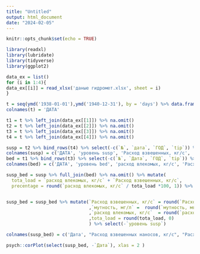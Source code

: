 ```yaml
---
title: "Untitled"
output: html_document
date: "2024-02-05"
---
```



```r
knitr::opts_chunk$set(echo = TRUE)

library(readxl)
library(lubridate)
library(tidyverse)
library(ggplot2)
```


```r
data_ex = list()
for (i in 1:4){
data_ex[[i]] = read_xlsx('даные гидромет.xlsx', sheet = i)
} 

t = seq(ymd('1938-01-01'),ymd('1940-12-31'), by = 'days') %>% data.frame() 
colnames(t) = 'ДАТА'

t1 = t %>% left_join(data_ex[[1]]) %>% na.omit()
t2 = t %>% left_join(data_ex[[2]]) %>% na.omit()
t3 = t %>% left_join(data_ex[[3]]) %>% na.omit()
t4 = t %>% left_join(data_ex[[4]]) %>% na.omit()

susp = t2 %>% bind_rows(t4) %>% select(-c(`№`, `дата`, `ГОД`, `tip`)) %>% right_join(t)
colnames(susp) = c('ДАТА', 'уровень susp', 'Расход взвешенных, кг/с', 'Расход воды, м3/с susp', 'мутность, мг/л')
bed = t1 %>% bind_rows(t3) %>% select(-c(`№`, `Дата`, `ГОД`, `tip`)) %>% right_join(t)
colnames(bed) = c('ДАТА', 'уровень bed', 'расход влекомых, кг/с', 'Расход воды, м3/с bed')

susp_bed = susp %>% full_join(bed) %>% na.omit() %>% mutate(
  tota_load = `расход влекомых, кг/с` + `Расход взвешенных, кг/с`, 
  precentage = round(`расход влекомых, кг/с` / tota_load *100, 1)) %>% select(-c(`Расход воды, м3/с bed`, `уровень bed`))


susp_bed = susp_bed %>% mutate(`Расход взвешенных, кг/с` = round(`Расход взвешенных, кг/с`, 1)
                               ,`мутность, мг/л` =  round(`мутность, мг/л`, 0)
                               ,`расход влекомых, кг/с`  = round(`расход влекомых, кг/с`, 1)
                               ,tota_load = round(tota_load, 0)
                               ) %>% select(-`уровень susp`)

colnames(susp_bed) = c('Дата', "Расход взвешенных наносов, кг/с", "Расход воды, м3/с", "Мутность, мг/л", "Расход влекомых наносов, кг/с", 'Суммарный сток наносов, кг/с', 'Доля влекомого стока, %')

psych::corPlot(select(susp_bed, -`Дата`), xlas = 2 )



```


